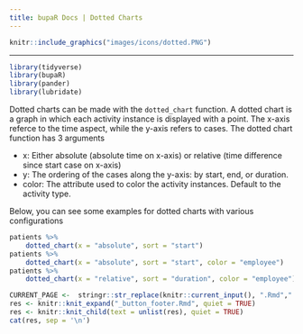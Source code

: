 ```yaml
---
title: bupaR Docs | Dotted Charts
---
```


```r
knitr::include_graphics("images/icons/dotted.PNG")
```

***

```r
library(tidyverse)
library(bupaR)
library(pander)
library(lubridate)
```

Dotted charts can be made with the `dotted_chart` function. A dotted chart is a graph in which each activity instance is displayed with a point. The x-axis referce to the time aspect, while the y-axis refers to cases. The dotted chart function has 3 arguments

* x: Either absolute (absolute time on x-axis) or relative (time difference since start case on x-axis)
* y: The ordering of the cases along the y-axis: by start, end, or duration.
* color: The attribute used to color the activity instances. Default to the activity type.

Below, you can see some examples for dotted charts with various configurations

```r
patients %>%
	dotted_chart(x = "absolute", sort = "start")
patients %>%
	dotted_chart(x = "absolute", sort = "start", color = "employee")
patients %>%
	dotted_chart(x = "relative", sort = "duration", color = "employee")
```


```r
CURRENT_PAGE <-  stringr::str_replace(knitr::current_input(), ".Rmd",".html")
res <- knitr::knit_expand("_button_footer.Rmd", quiet = TRUE)
res <- knitr::knit_child(text = unlist(res), quiet = TRUE)
cat(res, sep = '\n')
```

